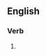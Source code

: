 ==English==

===Verb===
{{head|en|present participle}}

# {{present participle of|criticize|lang=en|nocat=1}}